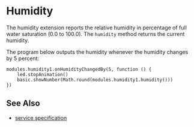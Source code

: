 # Humidity

The humidity extension reports the relative humidity
in percentage of full water saturation (0.0 to 100.0).
The `humidity` method returns the current humidity.

The program below outputs the humidity whenever the humidity 
changes by 5 percent:

```blocks
modules.humidity1.onHumidityChangedBy(5, function () {
    led.stopAnimation()
    basic.showNumber(Math.round(modules.humidity1.humidity()))
})
```

## See Also

- [service specification](/services/humidity/)
